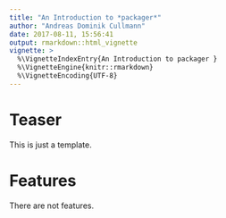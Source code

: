 ```yaml
---
title: "An Introduction to *packager*"
author: "Andreas Dominik Cullmann"
date: 2017-08-11, 15:56:41
output: rmarkdown::html_vignette
vignette: >
  %\VignetteIndexEntry{An Introduction to packager }
  %\VignetteEngine{knitr::rmarkdown}
  %\VignetteEncoding{UTF-8}
---
```


# Teaser
This is just a template.

# Features
There are not features.

